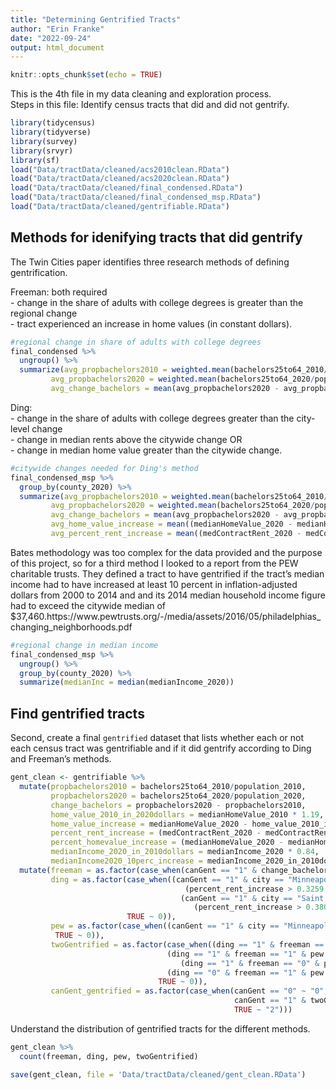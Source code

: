```yaml
---
title: "Determining Gentrified Tracts"
author: "Erin Franke"
date: "2022-09-24"
output: html_document
---
```


```r
knitr::opts_chunk$set(echo = TRUE)
```

This is the 4th file in my data cleaning and exploration process. \
Steps in this file: Identify census tracts that did and did not gentrify.  \

```r
library(tidycensus)
library(tidyverse)
library(survey)
library(srvyr)
library(sf)
load("Data/tractData/cleaned/acs2010clean.RData")
load("Data/tractData/cleaned/acs2020clean.RData")
load("Data/tractData/cleaned/final_condensed.RData")
load("Data/tractData/cleaned/final_condensed_msp.RData")
load("Data/tractData/cleaned/gentrifiable.RData")
```

## Methods for idenifying tracts that did gentrify

The Twin Cities paper identifies three research methods of defining gentrification.

Freeman: both required \
- change in the share of adults with college degrees is greater than the regional change \
- tract experienced an increase in home values (in constant dollars).

```r
#regional change in share of adults with college degrees
final_condensed %>%
  ungroup() %>%
  summarize(avg_propbachelors2010 = weighted.mean(bachelors25to64_2010/population_2010, population_2010), 
         avg_propbachelors2020 = weighted.mean(bachelors25to64_2020/population_2020, population_2020), 
         avg_change_bachelors = mean(avg_propbachelors2020 - avg_propbachelors2010, na.rm = TRUE))
```

Ding: \
- change in the share of adults with college degrees greater than the city-level change \
- change in median rents above the citywide change OR \
- change in median home value greater than the citywide change. \

```r
#citywide changes needed for Ding's method
final_condensed_msp %>%
  group_by(county_2020) %>%
  summarize(avg_propbachelors2010 = weighted.mean(bachelors25to64_2010/population_2010, population_2010), 
         avg_propbachelors2020 = weighted.mean(bachelors25to64_2020/population_2020, population_2020),
         avg_change_bachelors = mean(avg_propbachelors2020 - avg_propbachelors2010),
         avg_home_value_increase = mean((medianHomeValue_2020 - medianHomeValue_2010)/medianHomeValue_2010, na.rm = TRUE),
         avg_percent_rent_increase = mean((medContractRent_2020 - medContractRent_2010)/medContractRent_2010, na.rm = TRUE))
```

Bates methodology was too complex for the data provided and the purpose of this project, so for a third method I looked to a report from the PEW charitable trusts. They defined a tract to have gentrified if the tract’s median income had to have increased at least 10 percent in inflation-adjusted dollars from 2000 to 2014 and and its 2014 median household income figure had to exceed the citywide median of $37,460.https://www.pewtrusts.org/-/media/assets/2016/05/philadelphias_changing_neighborhoods.pdf

```r
#regional change in median income
final_condensed_msp %>%
  ungroup() %>%
  group_by(county_2020) %>%
  summarize(medianInc = median(medianIncome_2020))
```
  
## Find gentrified tracts 

Second, create a final `gentrified` dataset that lists whether each or not each census tract was gentrifiable and if it did gentrify according to Ding and Freeman's methods.

```r
gent_clean <- gentrifiable %>%
  mutate(propbachelors2010 = bachelors25to64_2010/population_2010, 
         propbachelors2020 = bachelors25to64_2020/population_2020, 
         change_bachelors = propbachelors2020 - propbachelors2010,
         home_value_2010_in_2020dollars = medianHomeValue_2010 * 1.19,
         home_value_increase = medianHomeValue_2020 - home_value_2010_in_2020dollars,
         percent_rent_increase = (medContractRent_2020 - medContractRent_2010)/(medContractRent_2010),
         percent_homevalue_increase = (medianHomeValue_2020 - medianHomeValue_2010)/medianHomeValue_2010,
         medianIncome_2020_in_2010dollars = medianIncome_2020 * 0.84,
         medianIncome2020_10perc_increase = medianIncome_2020_in_2010dollars * 1.1) %>%
  mutate(freeman = as.factor(case_when(canGent == "1" & change_bachelors >= 0.0286 & home_value_increase >= 0 ~ 1, TRUE ~ 0)), 
         ding = as.factor(case_when((canGent == "1" & city == "Minneapolis" & change_bachelors > 0.0394 & 
                                       (percent_rent_increase > 0.3259 | percent_homevalue_increase >0.1687)) |
                                      (canGent == "1" & city == "Saint Paul" & change_bachelors > 0.01955693 &
                                         (percent_rent_increase > 0.38078| percent_homevalue_increase > 0.05902)) ~ 1, 
                          TRUE ~ 0)), 
         pew = as.factor(case_when((canGent == "1" & city == "Minneapolis" & medianIncome_2020 > medianIncome2020_10perc_increase & medianIncome_2020 >= 36776) | (canGent == "1" & city == "Saint Paul" & medianIncome_2020 > medianIncome2020_10perc_increase & medianIncome_2020 >= 31951) ~ 1, 
          TRUE ~ 0)), 
         twoGentrified = as.factor(case_when((ding == "1" & freeman == "1" & pew == "1")|
                                   (ding == "1" & freeman == "1" & pew == "0")|
                                      (ding == "1" & freeman == "0" & pew == "1")|
                                   (ding == "0" & freeman == "1" & pew == "1") ~ 1, 
                                 TRUE ~ 0)), 
         canGent_gentrified = as.factor(case_when(canGent == "0" ~ "0", 
                                                  canGent == "1" & twoGentrified == "0" ~ "1", 
                                                  TRUE ~ "2")))
```

Understand the distribution of gentrified tracts for the different methods.

```r
gent_clean %>%
  count(freeman, ding, pew, twoGentrified)
```

```r
save(gent_clean, file = 'Data/tractData/cleaned/gent_clean.RData')
```

